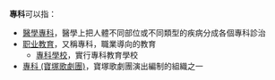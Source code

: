 '''專科'''可以指：
* [[醫學專科|醫學專科]]，醫學上把人體不同部位或不同類型的疾病分成各個專科診治
* [[职业教育|职业教育]]，又稱專科，職業導向的教育
** [[專科學校|專科學校]]，實行專科教育學校
* [[專科_(寶塚歌劇團)|專科 (寶塚歌劇團)]]，寶塚歌劇團演出編制的組織之一

{{disambiguation|Z|cat=二字消歧义}}